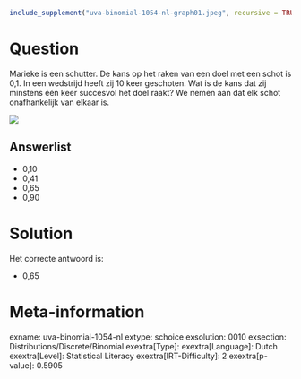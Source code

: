 ```r
include_supplement("uva-binomial-1054-nl-graph01.jpeg", recursive = TRUE)
```

Question
========

Marieke is een schutter. De kans op het raken van een doel met een schot
is 0,1. In een wedstrijd heeft zij 10 keer geschoten. Wat is de kans dat
zij minstens één keer succesvol het doel raakt? We nemen aan dat elk
schot onafhankelijk van elkaar is.

![](uva-binomial-1054-nl-graph01.jpeg)

Answerlist
----------

* 0,10
* 0,41
* 0,65
* 0,90

Solution
========

Het correcte antwoord is: 

* 0,65

Meta-information
================
exname: uva-binomial-1054-nl
extype: schoice
exsolution: 0010
exsection: Distributions/Discrete/Binomial
exextra[Type]: 
exextra[Language]: Dutch
exextra[Level]: Statistical Literacy
exextra[IRT-Difficulty]: 2
exextra[p-value]: 0.5905
